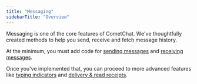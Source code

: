 ```yaml
---
title: "Messaging"
sidebarTitle: "Overview"
---
```




Messaging is one of the core features of CometChat. We've thoughtfully created methods to help you send, receive and fetch message history.

At the minimum, you must add code for [sending messages](/sdk/react-native/3.0/messaging-send-message) and [receiving messages](/sdk/react-native/3.0/messaging-receive-messages).

Once you've implemented that, you can proceed to more advanced features like [typing indicators](/sdk/react-native/3.0/messaging-typing-indicators) and [delivery & read receipts](/sdk/react-native/3.0/messaging-receipts).
